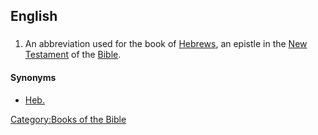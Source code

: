 ==English==
==={{abbreviation}}===
{{infl|en|abbreviation}}
# {{biblical}} An abbreviation used for the book of [[Hebrews]], an epistle in the [[New Testament]] of the [[Bible]].

====Synonyms====
*[[Heb.]]

[[Category:Books of the Bible]]